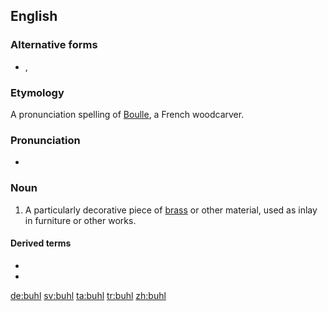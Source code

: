 {{also|Buhl|Bühl}}
==English==
{{wikipedia}}

===Alternative forms===
* {{l|en|boulle}}, {{l|en|boule}}

===Etymology===
A pronunciation spelling of [[w:André Charles Boulle|Boulle]], a French woodcarver.

===Pronunciation===
* {{IPA|/buːl/|lang=en}}

===Noun===
{{en-noun|-|s}}

# {{lb|en|woodworking}} A particularly decorative piece of [[brass]] or other material, used as inlay in furniture or other works.

====Derived terms====
* {{l|en|buhl work}}
* {{l|en|buhlwork}}

[[de:buhl]]
[[sv:buhl]]
[[ta:buhl]]
[[tr:buhl]]
[[zh:buhl]]